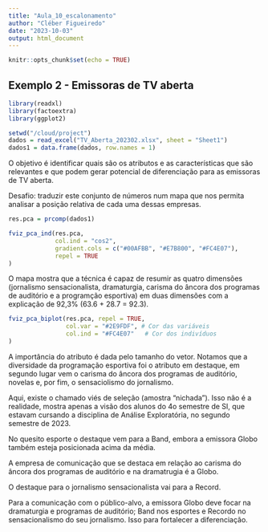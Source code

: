 ---
title: "Aula_10_escalonamento"
author: "Cléber Figueiredo"
date: "2023-10-03"
output: html_document
---

```{r setup, include=FALSE}
knitr::opts_chunk$set(echo = TRUE)
```

## Exemplo 2 - Emissoras de TV aberta

```{r, include = FALSE}
library(readxl)
library(factoextra)
library(ggplot2)

setwd("/cloud/project")
dados = read_excel("TV_Aberta_202302.xlsx", sheet = "Sheet1")
dados1 = data.frame(dados, row.names = 1)

```

O objetivo é identificar quais são os atributos e as características que são relevantes e que podem gerar potencial de diferenciação para as emissoras de TV aberta.

Desafio: traduzir este conjunto de números num mapa que nos permita analisar a posição relativa de cada uma dessas empresas.


```{r, echo = FALSE}
res.pca = prcomp(dados1)

fviz_pca_ind(res.pca,
             col.ind = "cos2", 
             gradient.cols = c("#00AFBB", "#E7B800", "#FC4E07"),
             repel = TRUE
)


```

O mapa mostra que a técnica é capaz de resumir as quatro dimensões (jornalismo sensacionalista, dramaturgia, carisma do âncora dos programas de auditório e a programção esportiva) em duas dimensões com a explicação de 92,3% (63.6 + 28.7 = 92.3).

```{r, echo = FALSE}

fviz_pca_biplot(res.pca, repel = TRUE,
                col.var = "#2E9FDF", # Cor das variáveis
                col.ind = "#FC4E07"   # Cor dos indivíduos
)

```

A importância do atributo é dada pelo tamanho do vetor. Notamos que a diversidade da programação esportiva foi o atributo em destaque, em segundo lugar vem o carisma do âncora dos programas de auditório, novelas e, por fim, o sensaciolismo do jornalismo.

Aqui, existe o chamado viés de seleção (amostra "nichada"). Isso não é a realidade, mostra apenas a visão dos alunos do 4o semestre de SI, que estavam cursando a disciplina de Análise Exploratória, no segundo semestre de 2023.

No quesito esporte o destaque vem para a Band, embora a emissora Globo também esteja posicionada acima da média.

A empresa de comunicação que se destaca em relação ao carisma do âncora dos programas de auditório e na dramatrugia é a Globo.

O destaque para o jornalismo sensacionalista vai para a Record.

Para a comunicação com o público-alvo, a emissora Globo deve focar na dramaturgia e programas de auditório; Band nos esportes e Recordo no sensacionalismo do seu jornalismo. Isso para fortalecer a diferenciação. 


